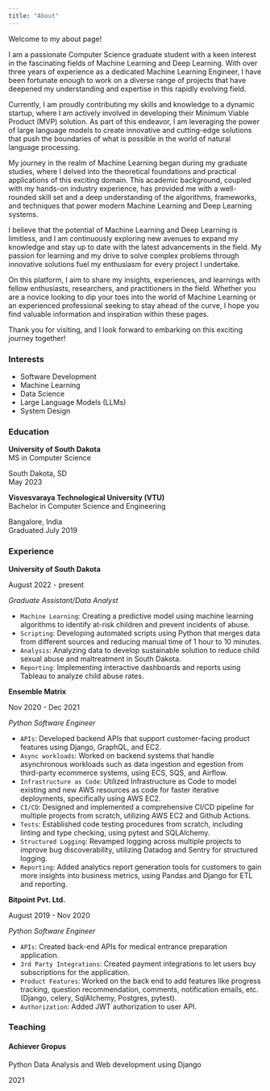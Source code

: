 ```yaml
---
title: "About"
---
```


Welcome to my about page!

I am a passionate Computer Science graduate student with a keen interest in the fascinating fields of Machine Learning and Deep Learning. With over three years of experience as a dedicated Machine Learning Engineer, I have been fortunate enough to work on a diverse range of projects that have deepened my understanding and expertise in this rapidly evolving field.

Currently, I am proudly contributing my skills and knowledge to a dynamic startup, where I am actively involved in developing their Minimum Viable Product (MVP) solution. As part of this endeavor, I am leveraging the power of large language models to create innovative and cutting-edge solutions that push the boundaries of what is possible in the world of natural language processing.

My journey in the realm of Machine Learning began during my graduate studies, where I delved into the theoretical foundations and practical applications of this exciting domain. This academic background, coupled with my hands-on industry experience, has provided me with a well-rounded skill set and a deep understanding of the algorithms, frameworks, and techniques that power modern Machine Learning and Deep Learning systems.

I believe that the potential of Machine Learning and Deep Learning is limitless, and I am continuously exploring new avenues to expand my knowledge and stay up to date with the latest advancements in the field. My passion for learning and my drive to solve complex problems through innovative solutions fuel my enthusiasm for every project I undertake.

On this platform, I aim to share my insights, experiences, and learnings with fellow enthusiasts, researchers, and practitioners in the field. Whether you are a novice looking to dip your toes into the world of Machine Learning or an experienced professional seeking to stay ahead of the curve, I hope you find valuable information and inspiration within these pages.

Thank you for visiting, and I look forward to embarking on this exciting journey together!


### Interests

- Software Development
- Machine Learning
- Data Science
- Large Language Models (LLMs)
- System Design

### Education

::: {.d-flex .justify-content-between}
::: {}
**University of South Dakota**  
MS in Computer Science  
:::
::: {.text-end}
South Dakota, SD  
May 2023
:::
:::


::: {.d-flex .justify-content-between}
::: {}
**Visvesvaraya Technological University (VTU)**  
Bachelor in Computer Science and Engineering
:::
::: {.text-end}
Bangalore, India  
Graduated July 2019
:::
:::

### Experience

::: {.d-flex .justify-content-between}
::: {}
**University of South Dakota**  
:::
::: {.text-end}
August 2022 - present
:::
:::
*Graduate Assistant/Data Analyst*

- <code>Machine Learning</code>: Creating a predictive model using machine learning algorithms to identify at-risk children
and prevent incidents of abuse.
- <code>Scripting</code>: Developing automated scripts using Python that merges data from different sources and reducing
manual time of 1 hour to 10 minutes.
- <code>Analysis</code>: Analyzing data to develop sustainable solution to reduce child sexual abuse and maltreatment in
South Dakota.
- <code>Reporting</code>: Implementing interactive dashboards and reports using Tableau to analyze child abuse rates.

::: {.d-flex .justify-content-between}
::: {}
**Ensemble Matrix**  
:::
::: {.text-end}
Nov 2020 - Dec 2021
:::
:::
*Python Software Engineer*

- <code>APIs</code>: Developed backend APIs that support customer-facing product features using Django, GraphQL, and EC2.
- <code>Async workloads</code>: Worked on backend systems that handle asynchronous workloads such as data ingestion
and egestion from third-party ecommerce systems, using ECS, SQS, and Airflow.
- <code>Infrastructure as Code</code>: Utilized Infrastructure as Code to model existing and new AWS resources as code for
faster iterative deployments, specifically using AWS EC2.
- <code>CI/CD</code>: Designed and implemented a comprehensive CI/CD pipeline for multiple projects from scratch, utilizing
AWS EC2 and Github Actions.
- <code>Tests</code>: Established code testing procedures from scratch, including linting and type checking, using pytest and
SQLAlchemy.
- <code>Structured Logging</code>: Revamped logging across multiple projects to improve bug discoverability, utilizing
Datadog and Sentry for structured logging.
- <code>Reporting</code>: Added analytics report generation tools for customers to gain more insights into business metrics,
using Pandas and Django for ETL and reporting.

::: {.d-flex .justify-content-between}
::: {}
**Bitpoint Pvt. Ltd.**  
:::
::: {.text-end}
August 2019 - Nov 2020
:::
:::
*Python Software Engineer*

- <code>APIs</code>: Created back-end APIs for medical entrance preparation application.
- <code>3rd Party Integrations</code>: Created payment integrations to let users buy subscriptions for the application.
- <code>Product Features</code>: Worked on the back end to add features like progress tracking, question recommendation,
comments, notification emails, etc. (Django, celery, SqlAlchemy, Postgres, pytest).
- <code>Authorization</code>: Added JWT authorization to user API.


### Teaching

#### Achiever Gropus
::: {.d-flex .justify-content-between}
::: {}
Python Data Analysis and Web development using Django
:::
::: {.text-end}
2021
:::
:::